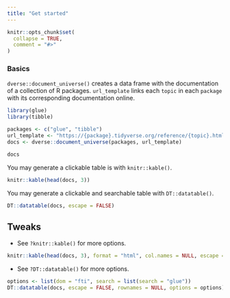 ```yaml
---
title: "Get started"
---
```


```r
knitr::opts_chunk$set(
  collapse = TRUE,
  comment = "#>"
)
```

### Basics

`dverse::document_universe()` creates a data frame with the documentation of a
collection of R packages. `url_template` links each `topic` in each `package`
with its corresponding documentation online.

```r
library(glue)
library(tibble)

packages <- c("glue", "tibble")
url_template <- "https://{package}.tidyverse.org/reference/{topic}.html"
docs <- dverse::document_universe(packages, url_template)

docs
```

You may generate a clickable table is with `knitr::kable()`.

```r
knitr::kable(head(docs, 3))
```

You may generate a clickable and searchable table with `DT::datatable()`.

```r
DT::datatable(docs, escape = FALSE)
```

## Tweaks

* See `?knitr::kable()` for more options.

```r
knitr::kable(head(docs, 3), format = "html", col.names = NULL, escape = FALSE)
```

* See `?DT::datatable()` for more options.

```r
options <- list(dom = "fti", search = list(search = "glue"))
DT::datatable(docs, escape = FALSE, rownames = NULL, options = options)
```
